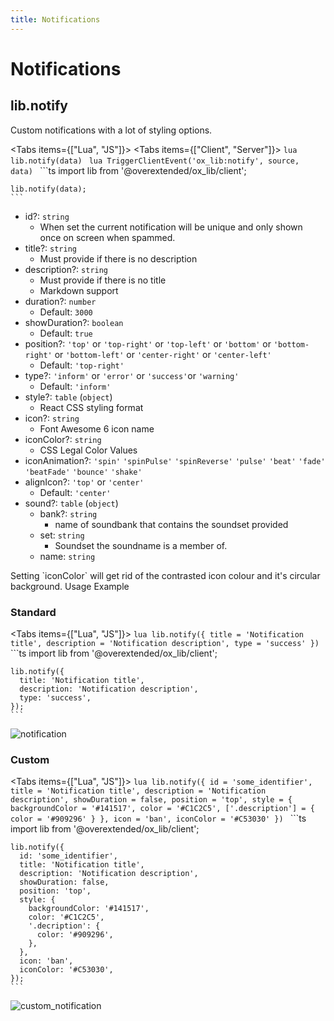 ```yaml
---
title: Notifications
---
```



# Notifications

## lib.notify

Custom notifications with a lot of styling options.

<Tabs items={["Lua", "JS"]}>
  <Tab>
    <Tabs items={["Client", "Server"]}>
      <Tab>
        ```lua
        lib.notify(data)
        ```
      </Tab>
      <Tab>
        ```lua
        TriggerClientEvent('ox_lib:notify', source, data)
        ```
      </Tab>
    </Tabs>
  </Tab>
  <Tab>
    ```ts
    import lib from '@overextended/ox_lib/client';

    lib.notify(data);
    ```
  </Tab>
</Tabs>

- id?: `string`
  - When set the current notification will be unique and only shown once on screen when spammed.
- title?: `string`
  - Must provide if there is no description
- description?: `string`
  - Must provide if there is no title
  - Markdown support
- duration?: `number`
  - Default: `3000`
- showDuration?: `boolean`
  - Default: `true`
- position?: `'top'` or `'top-right'` or `'top-left'` or `'bottom'` or `'bottom-right'` or `'bottom-left'` or `'center-right'` or `'center-left'`
  - Default: `'top-right'`
- type?: `'inform'` or `'error'` or `'success'`or `'warning'`
  - Default: `'inform'`
- style?: `table` (`object`)
  - React CSS styling format
- icon?: `string`
  - Font Awesome 6 icon name
- iconColor?: `string`
  - CSS Legal Color Values
- iconAnimation?: `'spin'` `'spinPulse'` `'spinReverse'` `'pulse'` `'beat'` `'fade'` `'beatFade'` `'bounce'` `'shake'`
- alignIcon?: `'top'` or `'center'`
  - Default: `'center'`
- sound?: `table` (`object`)
  - bank?: `string`
    - name of soundbank that contains the soundset provided
  - set: `string`
    - Soundset the soundname is a member of.
  - name: `string`
<Callout>
  Setting `iconColor` will get rid of the contrasted icon colour and it's circular background.
</Callout

## Usage Example

### Standard

<Tabs items={["Lua", "JS"]}>
  <Tab>
    ```lua
    lib.notify({
        title = 'Notification title',
        description = 'Notification description',
        type = 'success'
    })
    ```
  </Tab>
  <Tab>
    ```ts
    import lib from '@overextended/ox_lib/client';

    lib.notify({
      title: 'Notification title',
      description: 'Notification description',
      type: 'success',
    });
    ```
  </Tab>
</Tabs>

![notification](https://i.imgur.com/UOISjlm.png)

### Custom

<Tabs items={["Lua", "JS"]}>
  <Tab>
    ```lua
    lib.notify({
        id = 'some_identifier',
        title = 'Notification title',
        description = 'Notification description',
        showDuration = false,
        position = 'top',
        style = {
            backgroundColor = '#141517',
            color = '#C1C2C5',
            ['.description'] = {
              color = '#909296'
            }
        },
        icon = 'ban',
        iconColor = '#C53030'
    })
    ```
  </Tab>
  <Tab>
    ```ts
    import lib from '@overextended/ox_lib/client';

    lib.notify({
      id: 'some_identifier',
      title: 'Notification title',
      description: 'Notification description',
      showDuration: false,
      position: 'top',
      style: {
        backgroundColor: '#141517',
        color: '#C1C2C5',
        '.decription': {
          color: '#909296',
        },
      },
      icon: 'ban',
      iconColor: '#C53030',
    });
    ```
  </Tab>
</Tabs>

![custom_notification](https://i.imgur.com/1qwsJsH.png)
